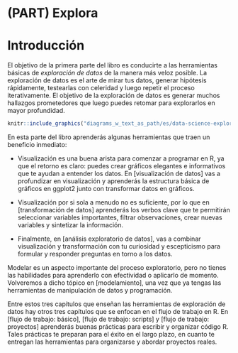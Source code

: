 # (PART) Explora {-}

# Introducción {#explora-introduccion}

El objetivo de la primera parte del libro es conducirte a las herramientas
básicas de _exploración de datos_ de la manera más veloz posible. La exploración
de datos es el arte de mirar tus datos, generar hipótesis rápidamente,
testearlas con celeridad y luego repetir el proceso iterativamente. El objetivo
de la exploración de datos es generar muchos hallazgos prometedores que luego
puedes retomar para explorarlos en mayor profundidad.

```r
knitr::include_graphics("diagrams_w_text_as_path/es/data-science-explore.svg")
```

En esta parte del libro aprenderás algunas herramientas que traen un beneficio
inmediato:

* Visualización es una buena arista para comenzar a programar en R, ya que el
 retorno es claro: puedes crear gráficos elegantes e informativos que te ayudan
 a entender los datos. En [visualización de datos] vas a profundizar en
 visualización y aprenderás la estructura básica de gráficos en ggplot2 junto
 con transformar datos en gráficos.

* Visualización por si sola a menudo no es suficiente, por lo que en
 [transformación de datos] aprenderás los verbos clave que te permitirán
 seleccionar variables importantes, filtrar observaciones, crear nuevas
 variables y sintetizar la información.

* Finalmente, en [análisis exploratorio de datos], vas a combinar visualización
 y transformación con tu curiosidad y escepticismo para formular y responder
 preguntas en torno a los datos.

Modelar es un aspecto importante del proceso exploratorio, pero no tienes las
habilidades para aprenderlo con efectividad o aplicarlo de momento. Volveremos a
dicho tópico en [modelamiento], una vez que ya tengas las herramientas de
manipulación de datos y programación.

Entre estos tres capítulos que enseñan las herramientas de exploración de datos
hay otros tres capítulos que se enfocan en el flujo de trabajo en R. En [flujo
de trabajo: básico], [flujo de trabajo: scripts] y [flujo de trabajo: proyectos]
aprenderás buenas prácticas para escribir y organizar código R. Tales prácticas
te preparan para el éxito en el largo plazo, en cuanto te entregan las
herramientas para organizarse y abordar proyectos reales.
